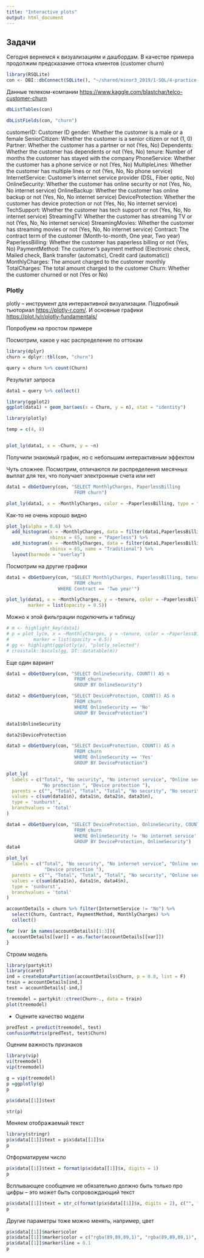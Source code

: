 ```yaml
---
title: "Interactive plots"
output: html_document
---
```


## Задачи

Сегодня вернемся к визуализациям и дашбордам. В качестве примера продолжим предсказание оттока клиентов (customer churn)

```r
library(RSQLite)
con <- DBI::dbConnect(SQLite(), "~/shared/minor3_2019/1-SQL/4-practice-prediction/Churn.db")
```

Данные телеком-компании <https://www.kaggle.com/blastchar/telco-customer-churn>

```r
dbListTables(con)
```
```r
dbListFields(con, "churn")
```

customerID: Customer ID
gender: Whether the customer is a male or a female
SeniorCitizen: Whether the customer is a senior citizen or not (1, 0)
Partner: Whether the customer has a partner or not (Yes, No)
Dependents: Whether the customer has dependents or not (Yes, No)
tenure: Number of months the customer has stayed with the company
PhoneService: Whether the customer has a phone service or not (Yes, No)
MultipleLines: Whether the customer has multiple lines or not (Yes, No, No phone service)
InternetService: Customer’s internet service provider (DSL, Fiber optic, No)
OnlineSecurity: Whether the customer has online security or not (Yes, No, No internet service)
OnlineBackup: Whether the customer has online backup or not (Yes, No, No internet service)
DeviceProtection: Whether the customer has device protection or not (Yes, No, No internet service)
TechSupport: Whether the customer has tech support or not (Yes, No, No internet service)
StreamingTV: Whether the customer has streaming TV or not (Yes, No, No internet service)
StreamingMovies: Whether the customer has streaming movies or not (Yes, No, No internet service)
Contract: The contract term of the customer (Month-to-month, One year, Two year)
PaperlessBilling: Whether the customer has paperless billing or not (Yes, No)
PaymentMethod: The customer’s payment method (Electronic check, Mailed check, Bank transfer (automatic), Credit card (automatic))
MonthlyCharges: The amount charged to the customer monthly
TotalCharges: The total amount charged to the customer
Churn: Whether the customer churned or not (Yes or No)

### Plotly

plotly -- инструмент для интерактивной визуализации. Подробный тьюториал <https://plotly-r.com/>. И основные графики <https://plot.ly/r/plotly-fundamentals/>

Попробуем на простом примере

Посмотрим, какое у нас распределение по оттокам

```r
library(dplyr)
churn = dplyr::tbl(con, "churn")

query = churn %>% count(Churn) 
```

Результат запроса
```r
data1 = query %>% collect()
```

```r
library(ggplot2)
ggplot(data1) + geom_bar(aes(x = Churn, y = n), stat = "identity")
```


```r
library(plotly)
```

```r
temp = c(4, 8)


plot_ly(data1, x = ~Churn, y = ~n)
```
Получили знакомый график, но с небольшим интерактивным эффектом

Чуть сложнее. Посмотрим, отличаются ли распределения месячных выплат для тех, что получает электронные счета или нет

```r
data1 = dbGetQuery(con, "SELECT MonthlyCharges, PaperlessBilling
                         FROM churn")
```

```r
plot_ly(data1, x = ~MonthlyCharges, color = ~PaperlessBilling, type = "histogram")
```

Как-то не очень хорошо видно

```r
plot_ly(alpha = 0.6) %>%
  add_histogram(x = ~MonthlyCharges, data = filter(data1,PaperlessBilling == "Yes"), 
                nbinsx = 65, name = "Paperless") %>%
  add_histogram(x = ~MonthlyCharges, data = filter(data1,PaperlessBilling == "No"),
                nbinsx = 65, name = "Traditional") %>%
  layout(barmode = "overlay")
```

Посмотрим на другие графики

```r
data1 = dbGetQuery(con, "SELECT MonthlyCharges, PaperlessBilling, tenure
                         FROM churn
                   WHERE Contract == 'Two year'")
```


```r
plot_ly(data1, x = ~MonthlyCharges, y = ~tenure, color = ~PaperlessBilling, type = 'scatter', mode = 'markers',
        marker = list(opacity = 0.5))

```
Можно к этой фильтрации подключить и таблицу

```r
# m <- highlight_key(data1)
# p = plot_ly(m, x = ~MonthlyCharges, y = ~tenure, color = ~PaperlessBilling, type = 'scatter', mode = 'markers',
#         marker = list(opacity = 0.5))
# gg <- highlight(ggplotly(p), "plotly_selected")
# crosstalk::bscols(gg, DT::datatable(m))
```


Еще один вариант

```r
data1 = dbGetQuery(con, "SELECT OnlineSecurity, COUNT() AS n
                         FROM churn
                         GROUP BY OnlineSecurity")
```

```r
data2 = dbGetQuery(con, "SELECT DeviceProtection, COUNT() AS n
                         FROM churn
                         WHERE OnlineSecurity == 'No'
                         GROUP BY DeviceProtection")
```

```r
data1$OnlineSecurity

data2$DeviceProtection
```

```r
data3 = dbGetQuery(con, "SELECT DeviceProtection, COUNT() AS n
                         FROM churn
                         WHERE OnlineSecurity == 'Yes'
                         GROUP BY DeviceProtection")
```

```r
plot_ly(
  labels = c("Total", "No security", "No internet service", "Online security", "No protection", "Device protection",
             "No protection ", "Device protection "),
  parents = c("", "Total", "Total", "Total", "No security", "No security", "Online security", "Online security"),
  values = c(sum(data1$n), data1$n, data2$n, data3$n),
  type = 'sunburst',
  branchvalues = 'total'
)
```
```r
data4 = dbGetQuery(con, "SELECT DeviceProtection, OnlineSecurity, COUNT() AS n
                         FROM churn
                         WHERE OnlineSecurity != 'No internet service'
                         GROUP BY DeviceProtection, OnlineSecurity")
data4
```

```r
plot_ly(
  labels = c("Total", "No security", "No internet service", "Online security", "No protection", "No protection ", "Device protection",
              "Device protection "),
  parents = c("", "Total", "Total", "Total", "No security", "Online security", "No security",  "Online security"),
  values = c(sum(data1$n), data1$n, data4$n),
  type = 'sunburst',
  branchvalues = 'total'
)
```

```r
accountDetails = churn %>% filter(InternetService != "No") %>% 
  select(Churn, Contract, PaymentMethod, MonthlyCharges) %>% 
  collect()
```

```r
for (var in names(accountDetails)[1:3]){
  accountDetails[[var]] = as.factor(accountDetails[[var]])
}
```

Строим модель
```r
library(partykit)
library(caret)
ind = createDataPartition(accountDetails$Churn, p = 0.8, list = F)
train = accountDetails[ind,]
test = accountDetails[-ind,]
```

```r
treemodel = partykit::ctree(Churn~., data = train)
plot(treemodel)
```

* Оцените качество модели

```r
predTest = predict(treemodel, test)
confusionMatrix(predTest, test$Churn)
```

Оценим важность признаков 
```r
library(vip)
vi(treemodel)
vip(treemodel)
```


```r
g = vip(treemodel)
p =ggplotly(g)
p
```

```r
p$x$data[[1]]$text
```


```r
str(p)
```

Меняем отображаемый текст

```r
library(stringr)
p$x$data[[1]]$text = p$x$data[[1]]$x
p
```
Отформатируем число
```r
p$x$data[[1]]$text = format(p$x$data[[1]]$x, digits = 1)
p
```

Всплывающее сообщение не обязательно должно быть только про цифры -- это может быть сопровождающий текст
```r
p$x$data[[1]]$text = str_c(format(p$x$data[[1]]$x, digits = 2), c("", "", " The MOST important variable!"))
p
```


Другие параметры тоже можно менять, например, цвет
```r
p$x$data[[1]]$marker$color
p$x$data[[1]]$marker$color = c("rgba(89,89,89,1)", "rgba(89,89,89,1)", 'rgba(255,110,20,0.8)')
p$x$data[[1]]$marker$line = 0.1
p
```




